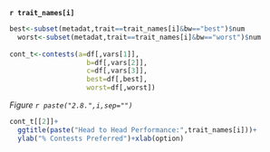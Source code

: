 **`r trait_names[i]`**

```{r}
best<-subset(metadat,trait==trait_names[i]&bw=="best")$num
  worst<-subset(metadat,trait==trait_names[i]&bw=="worst")$num
  
cont_t<-contests(a=df[,vars[1]],
                   b=df[,vars[2]],
                   c=df[,vars[3]],
                   best=df[,best],
                   worst=df[,worst])
```

*Figure `r paste("2.8.",i,sep="")`*
```{r,fig.height=10,fig.width=12}
cont_t[[2]]+
  ggtitle(paste("Head to Head Performance:",trait_names[i]))+
  ylab("% Contests Preferred")+xlab(option)

```